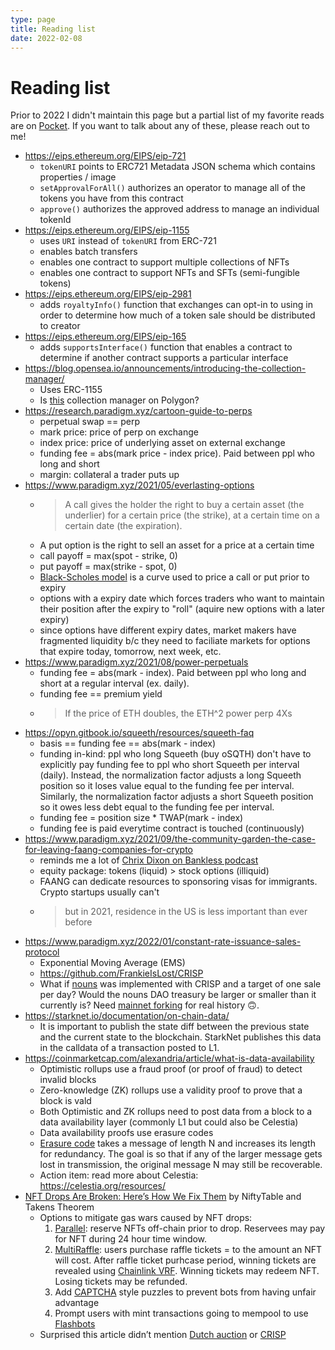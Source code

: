 ```yaml
---
type: page
title: Reading list
date: 2022-02-08
---
```


# Reading list

Prior to 2022 I didn't maintain this page but a partial list of my favorite reads are on [Pocket](https://getpocket.com/@cp8p4T62A36aod1542g5815g8ed7AX7a7dtzW8u6aoN1ejpfR1058Rk2yemnKa3b).
If you want to talk about any of these, please reach out to me!

- https://eips.ethereum.org/EIPS/eip-721
  - `tokenURI` points to ERC721 Metadata JSON schema which contains properties / image
  - `setApprovalForAll()` authorizes an operator to manage all of the tokens you have from this contract
  - `approve()` authorizes the approved address to manage an individual tokenId
- https://eips.ethereum.org/EIPS/eip-1155
  - uses `URI` instead of `tokenURI` from ERC-721
  - enables batch transfers
  - enables one contract to support multiple collections of NFTs
  - enables one contract to support NFTs and SFTs (semi-fungible tokens)
- https://eips.ethereum.org/EIPS/eip-2981
  - adds `royaltyInfo()` function that exchanges can opt-in to using in order to determine how much of a token sale should be distributed to creator
- https://eips.ethereum.org/EIPS/eip-165
  - adds `supportsInterface()` function that enables a contract to determine if another contract supports a particular interface
- https://blog.opensea.io/announcements/introducing-the-collection-manager/
  - Uses ERC-1155
  - Is [this](https://polygonscan.com/token/0x2953399124f0cbb46d2cbacd8a89cf0599974963#readContract) collection manager on Polygon?
- https://research.paradigm.xyz/cartoon-guide-to-perps
  - perpetual swap == perp
  - mark price: price of perp on exchange
  - index price: price of underlying asset on external exchange
  - funding fee = abs(mark price - index price). Paid between ppl who long and short
  - margin: collateral a trader puts up
- https://www.paradigm.xyz/2021/05/everlasting-options
  - > A call gives the holder the right to buy a certain asset (the underlier) for a certain price (the strike), at a certain time on a certain date (the expiration).
  - A put option is the right to sell an asset for a price at a certain time
  - call payoff = max(spot - strike, 0)
  - put payoff = max(strike - spot, 0)
  - [Black-Scholes model](https://en.wikipedia.org/wiki/Black%E2%80%93Scholes_model) is a curve used to price a call or put prior to expiry
  - options with a expiry date which forces traders who want to maintain their position after the expiry to "roll" (aquire new options with a later expiry)
  - since options have different expiry dates, market makers have fragmented liquidity b/c they need to faciliate markets for options that expire today, tomorrow, next week, etc.
- https://www.paradigm.xyz/2021/08/power-perpetuals
  - funding fee = abs(mark - index). Paid between ppl who long and short at a regular interval (ex. daily).
  - funding fee == premium yield
  - > If the price of ETH doubles, the ETH^2 power perp 4Xs
- https://opyn.gitbook.io/squeeth/resources/squeeth-faq
  - basis == funding fee == abs(mark - index)
  - funding in-kind: ppl who long Squeeth (buy oSQTH) don't have to explicitly pay funding fee to ppl who short Squeeth per interval (daily).
    Instead, the normalization factor adjusts a long Squeeth position so it loses value equal to the funding fee per interval.
    Similarly, the normalization factor adjusts a short Squeeth position so it owes less debt equal to the funding fee per interval.
  - funding fee = position size * TWAP(mark - index)
  - funding fee is paid everytime contract is touched (continuously)
- https://www.paradigm.xyz/2021/09/the-community-garden-the-case-for-leaving-faang-companies-for-crypto
  - reminds me a lot of [Chrix Dixon on Bankless podcast](http://podcast.banklesshq.com/90-5-mental-models-for-web3-chris-dixon)
  - equity package: tokens (liquid) > stock options (illiquid)
  - FAANG can dedicate resources to sponsoring visas for immigrants. Crypto startups usually can't
  - > but in 2021, residence in the US is less important than ever before
- https://www.paradigm.xyz/2022/01/constant-rate-issuance-sales-protocol
  - Exponential Moving Average (EMS)
  - https://github.com/FrankieIsLost/CRISP
  - What if [nouns](https://nouns.wtf/) was implemented with CRISP and a target of one sale per day? Would the nouns DAO treasury be larger or smaller than it currently is? Need [mainnet forking](https://hardhat.org/hardhat-network/guides/mainnet-forking.html) for real history 🙃.
- https://starknet.io/documentation/on-chain-data/
  - It is important to publish the state diff between the previous state and the current state to the blockchain. StarkNet publishes this data in the calldata of a transaction posted to L1.
- https://coinmarketcap.com/alexandria/article/what-is-data-availability
  - Optimistic rollups use a fraud proof (or proof of fraud) to detect invalid blocks
  - Zero-knowledge (ZK) rollups use a validity proof to prove that a block is vald
  - Both Optimistic and ZK rollups need to post data from a block to a data availability layer (commonly L1 but could also be Celestia)
  - Data availability proofs use erasure codes
  - [Erasure code](https://en.wikipedia.org/wiki/Erasure_code) takes a message of length N and increases its length for redundancy. The goal is so that if any of the larger message gets lost in transmission, the original message N may still be recoverable.
  - Action item: read more about Celestia: https://celestia.org/resources/
- [NFT Drops Are Broken: Here’s How We Fix Them](https://nftnow.com/features/nft-drops-are-broken-heres-how-we-fix-them/) by NiftyTable and Takens Theorem
  - Options to mitigate gas wars caused by NFT drops:
    1. [Parallel](https://parallel.life/): reserve NFTs off-chain prior to drop. Reservees may pay for NFT during 24 hour time window.
    2. [MultiRaffle](https://github.com/Anish-Agnihotri/MultiRaffle): users purchase raffle tickets = to the amount an NFT will cost. After raffle ticket purhcase period, winning tickets are revealed using [Chainlink VRF](https://docs.chain.link/docs/chainlink-vrf/). Winning tickets may redeem NFT. Losing tickets may be refunded.
    3. Add [CAPTCHA](https://en.wikipedia.org/wiki/CAPTCHA) style puzzles to prevent bots from having unfair advantage
    4. Prompt users with mint transactions going to mempool to use [Flashbots](https://docs.flashbots.net/flashbots-protect/rpc/quick-start/)
  - Surprised this article didn’t mention [Dutch auction](https://en.wikipedia.org/wiki/Dutch_auction) or [CRISP](https://www.paradigm.xyz/2022/01/constant-rate-issuance-sales-protocol)
